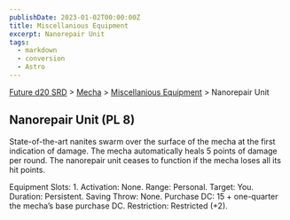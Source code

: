 ```yaml
---
publishDate: 2023-01-02T00:00:00Z
title: Miscellanious Equipment
excerpt: Nanorepair Unit
tags:
  - markdown
  - conversion
  - Astro
---
```






[Future d20 SRD](/#futureD20) > [Mecha](future-d20-srd-mecha-index) > [Miscellanious Equipment](future-d20-srd-mecha-miscellanious-equipment-index) > Nanorepair Unit




## Nanorepair Unit (PL 8)


State-of-the-art nanites swarm over the surface of the mecha at the first indication of damage. The mecha automatically heals 5 points of damage per round. The nanorepair unit ceases to function if the mecha loses all its hit points.



Equipment Slots: 1.
Activation: None.
Range: Personal.
Target: You.
Duration: Persistent.
Saving Throw: None.
Purchase DC: 15 + one-quarter the mecha’s base purchase DC.
Restriction: Restricted (+2).



